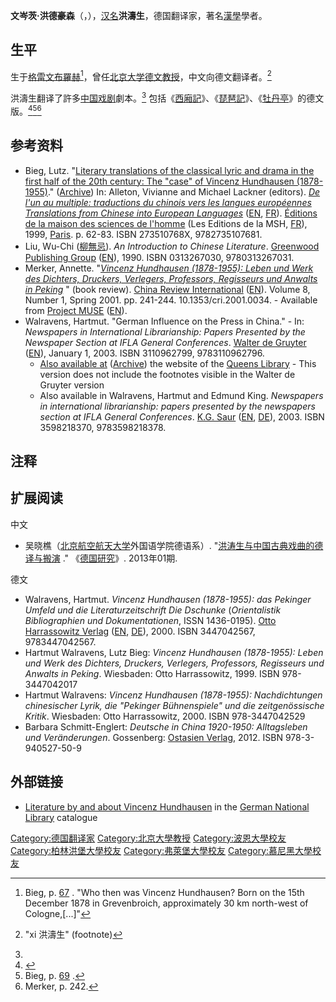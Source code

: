 {{Link style|time=2015-12-11T08:03:21+00:00}}
{{expand|time=2013-12-05T09:00:30+00:00}}
'''文岑茨·洪德豪森'''（{{lang-de|Vincenz Hundhausen}}，{{bd|1878年|12月15日|1955年|}}），[[漢名|汉名]]'''洪濤生'''，德国翻译家，著名[[漢學|漢學]]學者。

==生平==
生于[[格雷文布羅赫|格雷文布羅赫]]<ref name=Biegp67>Bieg, p. [http://books.google.com/books?id=E2fQI6NDKwQC&pg=PA67&dq=Vincenz+Hundhausen+%22Grevenbroich%22&hl=en&sa=X&ei=wS-gUsWlM9GQyQHf44Ao&ved=0CCwQ6AEwAA#v=onepage&q=Vincenz%20Hundhausen%20%22Grevenbroich%22&f=false 67] {{Wayback|url=http://books.google.com/books?id=E2fQI6NDKwQC&pg=PA67&dq=Vincenz+Hundhausen+%22Grevenbroich%22&hl=en&sa=X&ei=wS-gUsWlM9GQyQHf44Ao&ved=0CCwQ6AEwAA#v=onepage&q=Vincenz%20Hundhausen%20%22Grevenbroich%22&f=false |date=20140104152420 }}. "Who then was Vincenz Hundhausen? Born on the 15th December 1878 in Grevenbroich, approximately 30 km north-west of Cologne,[...]"</ref>，曾任[[北京大学|北京大学]][[德文|德文]][[教授|教授]]，中文向德文翻译者。<ref name=Walravensp92>{{cite book|author=Walravens, p.|url=http://books.google.com/books?id=0F6U82kZXjsC&pg=PA92&dq=%22to+profit+from+the+reputation+of+the+former+newspaper%22&hl=en&sa=X&ei=5riQULLwL4LC9gTUoYHABg&ved=0CDIQ6AEwAA#v=onepage&q=%22to%20profit%20from%20the%20reputation%20of%20the%20former%20newspaper%22&f=false 92|title=Newspapers in International Librarianship|language=|accessdate=2013-12-05|date=|archive-date=2014-01-04|archive-url=https://web.archive.org/web/20140104144000/http://books.google.com/books?id=0F6U82kZXjsC&pg=PA92&dq=%22to+profit+from+the+reputation+of+the+former+newspaper%22&hl=en&sa=X&ei=5riQULLwL4LC9gTUoYHABg&ved=0CDIQ6AEwAA#v=onepage&q=%22to%20profit%20from%20the%20reputation%20of%20the%20former%20newspaper%22&f=false|dead-url=no}} "xi 洪濤生" (footnote)</ref>

洪濤生翻译了許多[[中国戏剧|中国戏剧]]劇本。<ref name=Walravensp92/> 包括《[[西廂記|西廂記]]》、《[[琵琶記|琵琶記]]》、《[[牡丹亭|牡丹亭]]》的德文版。<ref name=LiuWuChip291>{{cite book|author=Liu, Wu-Chi, p.|url=http://books.google.com/books?id=MUqrApIdoWAC&pg=PA291&lpg=PA291&dq=A.+P.+L.+Bazin&source=bl&ots=oGnS8IAoJq&sig=1o3Z6Vi-oquYr3N4gv-lT61qVYE&hl=en&sa=X&ei=7BOgUoiJOIbmyQH844DQDg&ved=0CCgQ6AEwAA#v=onepage&q=A.%20P.%20L.%20Bazin&f=false 291|title=An Introduction to Chinese Literature|accessdate=2013-12-05|archive-date=2014-06-11|archive-url=https://web.archive.org/web/20140611235918/http://books.google.com/books?id=MUqrApIdoWAC&pg=PA291&lpg=PA291&dq=A.+P.+L.+Bazin&source=bl&ots=oGnS8IAoJq&sig=1o3Z6Vi-oquYr3N4gv-lT61qVYE&hl=en&sa=X&ei=7BOgUoiJOIbmyQH844DQDg&ved=0CCgQ6AEwAA#v=onepage&q=A.%20P.%20L.%20Bazin&f=false|dead-url=no}}</ref><ref name=Biegp69>Bieg, p. [http://books.google.com/books?id=E2fQI6NDKwQC&pg=PA69&dq=%22Hundhausen+to+translate+more+than+one+hundred+and+twenty+Chinese+texts%22&hl=en&sa=X&ei=HDygUvTlCuOayAGqs4HIBA&ved=0CD8Q6AEwAA#v=onepage&q=%22Hundhausen%20to%20translate%20more%20than%20one%20hundred%20and%20twenty%20Chinese%20texts%22&f=false 69] {{Wayback|url=http://books.google.com/books?id=E2fQI6NDKwQC&pg=PA69&dq=%22Hundhausen+to+translate+more+than+one+hundred+and+twenty+Chinese+texts%22&hl=en&sa=X&ei=HDygUvTlCuOayAGqs4HIBA&ved=0CD8Q6AEwAA#v=onepage&q=%22Hundhausen%20to%20translate%20more%20than%20one%20hundred%20and%20twenty%20Chinese%20texts%22&f=false |date=20140611100806 }}.</ref><ref name=Merkerp242>Merker, p. 242.</ref><!--The first is for Pipaji, the second for Mudanting, third for Xixiangji-->

==参考资料==
* Bieg, Lutz. "[http://books.openedition.org/editionsmsh/1479 Literary translations of the classical lyric and drama in the first half of the 20th century: The "case" of Vincenz Hundhausen (1878-1955)]." ([http://www.webcitation.org/6LkEyVJ9c Archive]) In: Alleton, Vivianne and Michael Lackner (editors). ''[[De_l'un_au_multiple:_traductions_du_chinois_vers_les_langues_européennes_Translations_from_Chinese_into_European_Languages|De l'un au multiple: traductions du chinois vers les langues européennes Translations from Chinese into European Languages]]'' ([[:en:De_l'un_au_multiple:_Traductions_du_chinois_vers_les_langues_européenes|EN]], [[:fr:De_l'un_au_multiple:_Traductions_du_chinois_vers_les_langues_européenes|FR]]). [[Éditions_de_la_maison_des_sciences_de_l'homme|Éditions de la maison des sciences de l'homme]] (Les Editions de la MSH, [[:fr:Fondation_Maison_des_sciences_de_l'homme|FR]]), 1999, [[Paris|Paris]]. p. 62-83. ISBN 273510768X, 9782735107681.
*Liu, Wu-Chi ([[柳無忌|柳無忌]]). ''An Introduction to Chinese Literature''. [[Greenwood_Publishing_Group|Greenwood Publishing Group]] ([[:en:Greenwood_Publishing_Group|EN]]), 1990. ISBN 0313267030, 9780313267031.
* Merker, Annette. "''[http://muse.jhu.edu/journals/china_review_international/summary/v008/8.1merker.html Vincenz Hundhausen (1878-1955): Leben und Werk des Dichters, Druckers, Verlegers, Professors, Regisseurs und Anwalts in Peking] {{Wayback|url=http://muse.jhu.edu/journals/china_review_international/summary/v008/8.1merker.html |date=20160304212024 }}''" (book review). [[China_Review_International|China Review International]] ([[:en:China_Review_International|EN]]). Volume 8, Number 1, Spring 2001. pp. 241-244. 10.1353/cri.2001.0034. - Available from [[Project_MUSE|Project MUSE]] ([[:en:Project_MUSE|EN]]).
*Walravens, Hartmut. "German Influence on the Press in China." - In: ''Newspapers in International Librarianship: Papers Presented by the Newspaper Section at IFLA General Conferences''. [[Walter_de_Gruyter|Walter de Gruyter]] ([[:en:Walter_de_Gruyter|EN]]), January 1, 2003. ISBN 3110962799, 9783110962796.
**[http://ifla.queenslibrary.org/IV/ifla62/62-walh.htm Also available at] ([http://www.webcitation.org/6BorMkdPv Archive]) the website of the [[Queens_Library|Queens Library]] - This version does not include the footnotes visible in the Walter de Gruyter version
**Also available in Walravens, Hartmut and Edmund King. ''Newspapers in international librarianship: papers presented by the newspapers section at IFLA General Conferences''. [[K.G._Saur|K.G. Saur]] ([[:en:K.G._Saur|EN]], [[:de:K.G._Saur|DE]]), 2003. ISBN  3598218370, 9783598218378.

==注释==
{{reflist}}

==扩展阅读==
中文
* 吴晓樵（[[北京航空航天大学|北京航空航天大学]]外国语学院德语系）. "[http://www.cnki.com.cn/Article/CJFDTotal-DGYJ201301010.htm 洪涛生与中国古典戏曲的德译与搬演] {{Wayback|url=http://www.cnki.com.cn/Article/CJFDTotal-DGYJ201301010.htm |date=20200501064011 }}." 《[[德国研究|德国研究]]》. 2013年01期.

德文
* Walravens, Hartmut. ''Vincenz Hundhausen (1878-1955): das Pekinger Umfeld und die Literaturzeitschrift Die Dschunke'' (''Orientalistik Bibliographien und Dokumentationen'', ISSN 1436-0195). [[Otto_Harrassowitz_Verlag|Otto Harrassowitz Verlag]] ([[:en:Otto_Harrassowitz_Verlag|EN]], [[:de:Otto_Harrassowitz_Verlag|DE]]), 2000. ISBN 3447042567, 9783447042567.
* Hartmut Walravens, Lutz Bieg: ''Vincenz Hundhausen (1878-1955): Leben und Werk des Dichters, Druckers, Verlegers, Professors, Regisseurs und Anwalts in Peking''. Wiesbaden: Otto Harrassowitz, 1999. ISBN 978-3447042017
* Hartmut Walravens: ''Vincenz Hundhausen (1878-1955): Nachdichtungen chinesischer Lyrik, die "Pekinger Bühnenspiele" und die zeitgenössische Kritik''. Wiesbaden: Otto Harrassowitz, 2000. ISBN 978-3447042529
* Barbara Schmitt-Englert: ''Deutsche in China 1920-1950: Alltagsleben und Veränderungen''. Gossenberg: [[Ostasien_Verlag|Ostasien Verlag]], 2012. ISBN 978-3-940527-50-9

==外部链接==
* [https://web.archive.org/web/20160305161453/https://portal.d-nb.de/opac.htm?query=Woe%3D122021002&method=simpleSearch Literature by and about Vincenz Hundhausen] in the [[德意志国家图书馆|German National Library]] catalogue

{{Authority control}}

{{DEFAULTSORT:Hundhausen, Vincenz}}
[[Category:德国翻译家|Category:德国翻译家]]
[[Category:北京大學教授|Category:北京大學教授]]
[[Category:波恩大學校友|Category:波恩大學校友]]
[[Category:柏林洪堡大學校友|Category:柏林洪堡大學校友]]
[[Category:弗萊堡大學校友|Category:弗萊堡大學校友]]
[[Category:慕尼黑大學校友|Category:慕尼黑大學校友]]